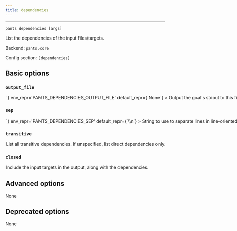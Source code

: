 ```yaml
---
title: dependencies
---
```



---

```
pants dependencies [args]
```

List the dependencies of the input files/targets.

Backend: <span className="color--primary">`pants.core`</span>

Config section: <span className="color--primary">`[dependencies]`</span>

<span className={styles.options}>

## Basic options

### `output_file`

<Option
  cli_repr={`--dependencies-output-file=<path>`}
  env_repr='PANTS_DEPENDENCIES_OUTPUT_FILE'
  default_repr={`None`}
>

Output the goal&#x27;s stdout to this file. If unspecified, outputs to stdout.

</Option>

### `sep`

<Option
  cli_repr={`--dependencies-sep=<separator>`}
  env_repr='PANTS_DEPENDENCIES_SEP'
  default_repr={`\\n`}
>

String to use to separate lines in line-oriented output.

</Option>

### `transitive`

<Option
  cli_repr={`--[no-]dependencies-transitive`}
  env_repr='PANTS_DEPENDENCIES_TRANSITIVE'
  default_repr={`False`}
>

List all transitive dependencies. If unspecified, list direct dependencies only.

</Option>

### `closed`

<Option
  cli_repr={`--[no-]dependencies-closed`}
  env_repr='PANTS_DEPENDENCIES_CLOSED'
  default_repr={`False`}
>

Include the input targets in the output, along with the dependencies.

</Option>

## Advanced options

None

## Deprecated options

None

</span>
